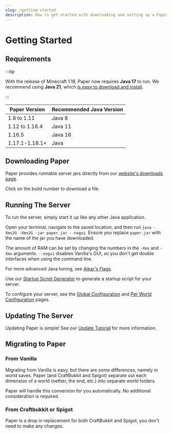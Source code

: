 ```yaml
---
slug: /getting-started
description: How to get started with downloading and setting up a Paper server.
---
```


# Getting Started

## Requirements

:::tip

With the release of Minecraft 1.18, Paper now requires **Java 17** to run. We recommend using **Java 21**, which [is easy to download and install](/misc/java-install).

:::

| Paper Version  | Recommended Java Version                                         |
|----------------|------------------------------------------------------------------|
| 1.8 to 1.11    | Java 8                                                           |
| 1.12 to 1.16.4 | Java 11                                                          |
| 1.16.5         | Java 16                                                          |
| 1.17.1-1.18.1+ | Java <ConfiguredProperty propertyKey="RECOMMENDED_PAPER_JAVA" /> |

## Downloading Paper

Paper provides runnable server jars directly from our
[website's downloads page](https://papermc.io/downloads).

Click on the build number to download a file.

## Running The Server

To run the server, simply start it up like any other Java application.

Open your terminal, navigate to the saved location, and then run
`java -Xms2G -Xmx2G -jar paper.jar --nogui`. Ensure you replace `paper.jar` with the name of the jar
you have downloaded.

The amount of RAM can be set by changing the numbers in the `-Xms` and `-Xmx` arguments. `--nogui`
disables Vanilla's GUI, so you don't get double interfaces when using the command line.

For more advanced Java tuning, see [Aikar's Flags](../how-to/aikars-flags.md).

Use our [Startup Script Generator](/misc/tools/start-script-gen) to generate a startup script for your server.

To configure your server, see the [Global Configuration](../reference/configuration/global-configuration.mdx) and
[Per World Configuration](../reference/configuration/world-configuration.mdx) pages.

## Updating The Server

Updating Paper is simple! See our [Update Tutorial](../how-to/update.md) for more information.

## Migrating to Paper

### From Vanilla

Migrating from Vanilla is easy, but there are some differences, namely in world saves. Paper (and
CraftBukkit and Spigot) separate out each dimension of a world (nether, the end, etc.) into separate
world folders.

Paper will handle this conversion for you automatically. No additional consideration is required.

### From Craftbukkit or Spigot

Paper is a drop in replacement for both CraftBukkit and Spigot, you don't need to make any changes.

